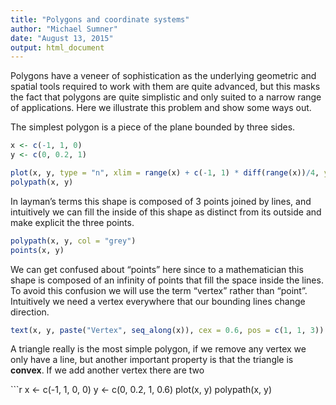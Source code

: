 ```yaml
---
title: "Polygons and coordinate systems"
author: "Michael Sumner"
date: "August 13, 2015"
output: html_document
---
```


Polygons have a veneer of sophistication as the underlying geometric and spatial tools required to work with them are quite advanced, but this masks the fact that polygons are quite simplistic and only suited to a narrow range of applications. Here we illustrate this problem and show some ways out. 

The simplest polygon is a piece of the plane bounded by three sides. 

```r
x <- c(-1, 1, 0)
y <- c(0, 0.2, 1)

plot(x, y, type = "n", xlim = range(x) + c(-1, 1) * diff(range(x))/4, ylim = range(y) + c(-1, 1) * diff(range(y))/4, asp = 1)
polypath(x, y)
```

In layman's terms this shape is composed of 3 points joined by lines, and intuitively we can fill the inside of this shape as distinct from its outside and make explicit the three points. 

```r
polypath(x, y, col = "grey")
points(x, y)
```

We can get confused about "points" here since to a mathematician this shape is composed of an infinity of points that fill the space inside the lines. To avoid this confusion we will use the term "vertex" rather than "point". Intuitively we need a vertex everywhere that our bounding lines change direction. 

```r
text(x, y, paste("Vertex", seq_along(x)), cex = 0.6, pos = c(1, 1, 3))
```

A triangle really is the most simple polygon, if we remove any vertex we only have a line, but another important property is that the triangle is **convex**.  If we add another vertex there are two 

```r
x <- c(-1, 1, 0, 0)
y <- c(0, 0.2, 1, 0.6)
plot(x, y)
polypath(x, y)
